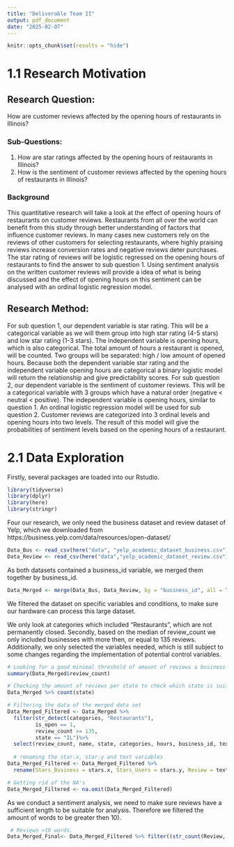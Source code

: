 ```yaml
---
title: "Deliverable Team II"
output: pdf_document
date: "2025-02-07"
---
```


```r
knitr::opts_chunk$set(results = "hide")
```

# 1.1 Research Motivation 

## Research Question:

How are customer reviews affected by the opening hours of restaurants in Illinois?

### Sub-Questions:

1.  How are star ratings affected by the opening hours of restaurants in Illinois?
2.  How is the sentiment of customer reviews affected by the opening hours of restaurants in Illinois?

### Background

This quantitative research will take a look at the effect of opening hours of restaurants on customer reviews. Restaurants from all over the world can benefit from this study through better understanding of factors that influence customer reviews. In many cases new customers rely on the reviews of other customers for selecting restaurants, where highly praising reviews increase conversion rates and negative reviews deter purchases. The star rating of reviews will be logistic regressed on the opening hours of restaurants to find the answer to sub question 1. Using sentiment analysis on the written customer reviews will provide a idea of what is being discussed and the effect of opening hours on this sentiment can be analysed with an ordinal logistic regression model.

## Research Method:

For sub question 1, our dependent variable is star rating. This will be a categorical variable as we will them group into high star rating (4-5 stars) and low star rating (1-3 stars). The independent variable is opening hours, which is also categorical. The total amount of hours a restaurant is opened, will be counted. Two groups will be separated: high / low amount of opened hours. Because both the dependent variable star rating and the independent variable opening hours are categorical a binary logistic model will return the relationship and give predictability scores. For sub question 2, our dependent variable is the sentiment of customer reviews. This will be a categorical variable with 3 groups which have a natural order (negative \< neutral \< positive). The independent variable is opening hours, similar to question 1. An ordinal logistic regression model will be used for sub question 2. Customer reviews are categorized into 3 ordinal levels and opening hours into two levels. The result of this model will give the probabilities of sentiment levels based on the opening hours of a restaurant.

# 2.1 Data Exploration 

Firstly, several packages are loaded into our Rstudio. 

```r
library(tidyverse)
library(dplyr)
library(here)
library(stringr)
```

Four our research, we only need the business dataset and review dataset of Yelp, which we downloaded from https://business.yelp.com/data/resources/open-dataset/  

```r
Data_Bus <- read_csv(here("data", "yelp_academic_dataset_business.csv"))
Data_Review <- read_csv(here("data","yelp_academic_dataset_review.csv"))
```

As both datasets contained a business_id variable, we merged them together by business_id.

```r
Data_Merged <- merge(Data_Bus, Data_Review, by = "business_id", all = TRUE)
```

We filtered the dataset on specific variables and conditions, to  make sure our hardware can process this large dataset. 

We only look at categories which included "Restaurants", which are not permanently closed. Secondly, based on the median of review_count we only included businesses with more then, or equal to 135 reviews. Additionally, we only selected the variables needed, which is still subject to some changes regarding the implementation of potential control variables. 

```r
# Looking for a good minimal threshold of amount of reviews a business has. 
summary(Data_Merged$review_count)

# Checking the amount of reviews per state to check which state is suitable. 
Data_Merged %>% count(state)

# Filtering the data of the merged data set
Data_Merged_Filtered <- Data_Merged %>% 
  filter(str_detect(categories, "Restaurants"),
         is_open == 1,
         review_count >= 135,
         state == "IL")%>% 
  select(review_count, name, state, categories, hours, business_id, text, stars.x, stars.y, user_id)
         
  # renaming the star.x, star.y and text variables
Data_Merged_Filtered <- Data_Merged_Filtered %>% 
  rename(Stars_Business = stars.x, Stars_Users = stars.y, Review = text) 

# Getting rid of the NA's
Data_Merged_Filtered <- na.omit(Data_Merged_Filtered)
```

As we conduct a sentiment analysis, we need to make sure reviews have a sufficient length to be suitable for analysis. Therefore we filtered the amount of words to be greater then 10). 

```r
 # Reviews >10 words. 
Data_Merged_Final<- Data_Merged_Filtered %>% filter((str_count(Review, " ") + 1) > 10)
```

